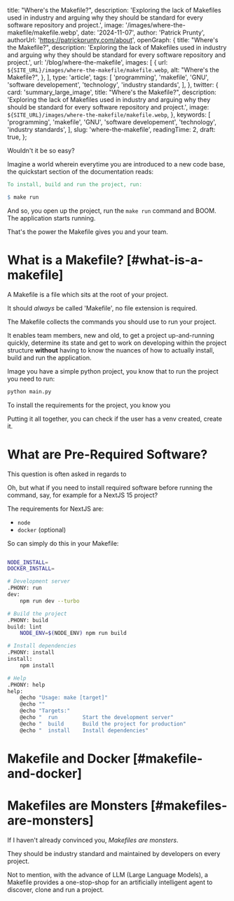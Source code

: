
  title: "Where's the Makefile?",
  description:
    'Exploring the lack of Makefiles used in industry and arguing why they should be standard for every software repository and project.',
  image: '/images/where-the-makefile/makefile.webp',
  date: '2024-11-07',
  author: 'Patrick Prunty',
  authorUrl: 'https://patrickprunty.com/about',
  openGraph: {
    title: "Where's the Makefile?",
    description:
      'Exploring the lack of Makefiles used in industry and arguing why they should be standard for every software repository and project.',
    url: '/blog/where-the-makefile',
    images: [
      {
        url: `${SITE_URL}/images/where-the-makefile/makefile.webp`,
        alt: "Where's the Makefile?",
      },
    ],
    type: 'article',
    tags: [
      'programming',
      'makefile',
      'GNU',
      'software developement',
      'technology',
      'industry standards',
    ],
  },
  twitter: {
    card: 'summary_large_image',
    title: "Where's the Makefile?",
    description:
      'Exploring the lack of Makefiles used in industry and arguing why they should be standard for every software repository and project.',
    image: `${SITE_URL}/images/where-the-makefile/makefile.webp`,
  },
  keywords: [
    'programming',
    'makefile',
    'GNU',
    'software developement',
    'technology',
    'industry standards',
  ],
  slug: 'where-the-makefile',
  readingTime: 2,
  draft: true,
};

Wouldn't it be so easy?

Imagine a world wherein everytime you are introduced to a new code base, the quickstart section of the
documentation reads:

```makefile
To install, build and run the project, run:

$ make run
```

And so, you open up the project, run the `make run` command and BOOM. The application starts running.

That's the power the Makefile gives you and your team.

# What is a Makefile? [#what-is-a-makefile]

A Makefile is a file which sits at the root of your project.

It should _always_ be called 'Makefile', no file extension is required.

The Makefile collects the commands you should use to run your project.

It enables team members, new and old, to get a project up-and-running quickly, determine its state and get to work on
developing within the project structure **without** having to know the nuances of how to actually install, build and run the
application.

Image you have a simple python project, you know that to run the project you need to run:

```bash
python main.py
```

To install the requirements for the project, you know you

Putting it all together, you can check if the user has a venv created, create it.

# What are Pre-Required Software?

This question is often asked in regards to

Oh, but what if you need to install required software before running the command, say, for example for a
NextJS 15 project?

The requirements for NextJS are:

- `node`
- `docker` (optional)

So can simply do this in your Makefile:

```bash

NODE_INSTALL=
DOCKER_INSTALL=

# Development server
.PHONY: run
dev:
	npm run dev --turbo

# Build the project
.PHONY: build
build: lint
	NODE_ENV=$(NODE_ENV) npm run build

# Install dependencies
.PHONY: install
install:
	npm install

# Help
.PHONY: help
help:
	@echo "Usage: make [target]"
	@echo ""
	@echo "Targets:"
	@echo "  run        Start the development server"
	@echo "  build      Build the project for production"
	@echo "  install    Install dependencies"
```

# Makefile and Docker [#makefile-and-docker]

# Makefiles are Monsters [#makefiles-are-monsters]

If I haven't already convinced you, _Makefiles are monsters_.

They should be industry standard and maintained by developers on every project.

Not to mention,
with the advance of LLM (Large Language Models), a Makefile provides a one-stop-shop for an artificially intelligent
agent to discover, clone and run a project.
